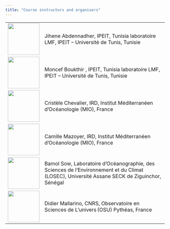 ```yaml
---
title: "Course instructors and organisers"
---
```


<table>
  <tr>
    <td style="width: 100px;"><img src="images/organisateurs/abdennadher.jpg" width="100"></td>
    <td style="width: 700px;">Jihene Abdennadher, IPEIT, Tunisia laboratoire LMF, IPEIT – Université de Tunis, Tunisie</td>
  </tr>
    <tr>
    <td style="width: 100px;"><img src="images/organisateurs/moncef.jpg" width="100"></td>
    <td style="width: 700px;">Moncef Boukthir
    , IPEIT, Tunisia laboratoire LMF, IPEIT – Université de Tunis, Tunisie</td>
  </tr>
  <tr>
    <td><img src="images/organisateurs/chevalier.jpg" width="100"></td>
    <td>Cristèle Chevalier, IRD, Institut Méditerranéen d'Océanologie (MIO), France</td>
  </tr>
  <tr>
    <td><img src="images/organisateurs/mazoyer.jpg" width="100"></td>
    <td>Camille Mazoyer, IRD, Institut Méditerranéen d'Océanologie (MIO), France</td>
  </tr>
  <tr>
    <td><img src="images/organisateurs/sow.jpg" width="100"></td>
    <td>Bamol Sow, Laboratoire d'Océanographie, des Sciences de l'Environnement et du Climat (LOSEC), Université Assane SECK de Ziguinchor, Sénégal</td>
  </tr>
  <tr>
    <td><img src="images/organisateurs/mallarino.jpg" width="100"></td>
    <td>Didier Mallarino, CNRS, Observatoire en Sciences de L'univers (OSU) Pythéas, France </td>
  </tr>  
</table>